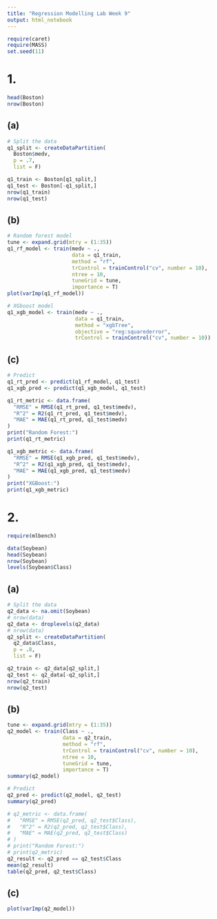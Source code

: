 ```yaml
---
title: "Regression Modelling Lab Week 9"
output: html_notebook
---
```


```r
require(caret)
require(MASS)
set.seed(11)
```
# 1.
```r
head(Boston)
nrow(Boston)
```
## (a)
```r
# Split the data
q1_split <- createDataPartition(
  Boston$medv,
  p = .7,
  list = F)

q1_train <- Boston[q1_split,]
q1_test <- Boston[-q1_split,]
nrow(q1_train)
nrow(q1_test)
```
## (b)
```r
# Random forest model
tune <- expand.grid(mtry = (1:35))
q1_rf_model <- train(medv ~ .,
                     data = q1_train,
                     method = "rf",
                     trControl = trainControl("cv", number = 10),
                     ntree = 10,
                     tuneGrid = tune,
                     importance = T)
plot(varImp(q1_rf_model))
```
```r
# XGboost model
q1_xgb_model <- train(medv ~ .,
                      data = q1_train,
                      method = "xgbTree",
                      objective = "reg:squarederror",
                      trControl = trainControl("cv", number = 10))
```
## (c)
```r
# Predict
q1_rt_pred <- predict(q1_rf_model, q1_test)
q1_xgb_pred <- predict(q1_xgb_model, q1_test)
```
```r
q1_rt_metric <- data.frame(
  "RMSE" = RMSE(q1_rt_pred, q1_test$medv),
  "R^2" = R2(q1_rt_pred, q1_test$medv),
  "MAE" = MAE(q1_rt_pred, q1_test$medv)
)
print("Random Forest:")
print(q1_rt_metric)
```
```r
q1_xgb_metric <- data.frame(
  "RMSE" = RMSE(q1_xgb_pred, q1_test$medv),
  "R^2" = R2(q1_xgb_pred, q1_test$medv),
  "MAE" = MAE(q1_xgb_pred, q1_test$medv)
)
print("XGBoost:")
print(q1_xgb_metric)
```
# 2.
```r
require(mlbench)
```
```r
data(Soybean)
head(Soybean)
nrow(Soybean)
levels(Soybean$Class)
```
## (a)
```r
# Split the data
q2_data <- na.omit(Soybean)
# nrow(data)
q2_data <- droplevels(q2_data)
# nrow(data)
q2_split <- createDataPartition(
  q2_data$Class,
  p = .8,
  list = F)

q2_train <- q2_data[q2_split,]
q2_test <- q2_data[-q2_split,]
nrow(q2_train)
nrow(q2_test)
```
## (b)
```r
tune <- expand.grid(mtry = (1:35))
q2_model <- train(Class ~ .,
                  data = q2_train,
                  method = "rf",
                  trControl = trainControl("cv", number = 10),
                  ntree = 10,
                  tuneGrid = tune,
                  importance = T)
summary(q2_model)
```
```r
# Predict
q2_pred <- predict(q2_model, q2_test)
summary(q2_pred)
```
```r
# q2_metric <- data.frame(
#   "RMSE" = RMSE(q2_pred, q2_test$Class),
#   "R^2" = R2(q2_pred, q2_test$Class),
#   "MAE" = MAE(q2_pred, q2_test$Class)
# )
# print("Random Forest:")
# print(q2_metric)
q2_result <- q2_pred == q2_test$Class
mean(q2_result)
table(q2_pred, q2_test$Class)
```
## (c)
```r
plot(varImp(q2_model))
```
